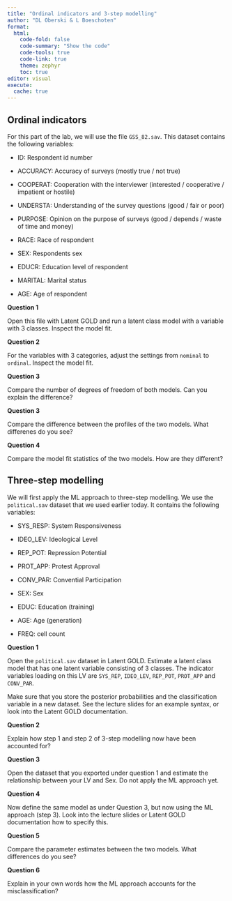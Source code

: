 ```yaml
---
title: "Ordinal indicators and 3-step modelling"
author: "DL Oberski & L Boeschoten"
format:
  html:
    code-fold: false
    code-summary: "Show the code"
    code-tools: true
    code-link: true
    theme: zephyr
    toc: true
editor: visual
execute:
  cache: true
---
```


## Ordinal indicators

For this part of the lab, we will use the file `GSS_82.sav`. This dataset contains the following variables:

-   ID: Respondent id number

-   ACCURACY: Accuracy of surveys (mostly true / not true)

-   COOPERAT: Cooperation with the interviewer (interested / cooperative / impatient or hostile)

-   UNDERSTA: Understanding of the survey questions (good / fair or poor)

-   PURPOSE: Opinion on the purpose of surveys (good / depends / waste of time and money)

-   RACE: Race of respondent

-   SEX: Respondents sex

-   EDUCR: Education level of respondent

-   MARITAL: Marital status

-   AGE: Age of respondent

**Question 1**

Open this file with Latent GOLD and run a latent class model with a variable with 3 classes. Inspect the model fit.

**Question 2**

For the variables with 3 categories, adjust the settings from `nominal` to `ordinal`. Inspect the model fit.

**Question 3**

Compare the number of degrees of freedom of both models. Can you explain the difference?

**Question 3**

Compare the difference between the profiles of the two models. What differenes do you see?

**Question 4**

Compare the model fit statistics of the two models. How are they different?

## Three-step modelling

We will first apply the ML approach to three-step modelling. We use the `political.sav` dataset that we used earlier today. It contains the following variables:

-   SYS_RESP: System Responsiveness

-   IDEO_LEV: Ideological Level

-   REP_POT: Repression Potential

-   PROT_APP: Protest Approval

-   CONV_PAR: Convential Participation

-   SEX: Sex

-   EDUC: Education (training)

-   AGE: Age (generation)

-   FREQ: cell count

**Question 1**

Open the `political.sav` dataset in Latent GOLD. Estimate a latent class model that has one latent variable consisting of 3 classes. The indicator variables loading on this LV are `SYS_REP`, `IDEO_LEV`, `REP_POT`, `PROT_APP` and `CONV_PAR`.

Make sure that you store the posterior probabilities and the classification variable in a new dataset. See the lecture slides for an example syntax, or look into the Latent GOLD documentation.

**Question 2**

Explain how step 1 and step 2 of 3-step modelling now have been accounted for?

**Question 3**

Open the dataset that you exported under question 1 and estimate the relationship between your LV and Sex. Do not apply the ML approach yet.

**Question 4**

Now define the same model as under Question 3, but now using the ML approach (step 3). Look into the lecture slides or Latent GOLD documentation how to specify this.

**Question 5**

Compare the parameter estimates between the two models. What differences do you see?

**Question 6**

Explain in your own words how the ML approach accounts for the misclassification?
